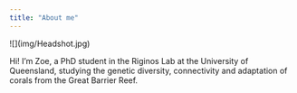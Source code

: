 ```yaml
---
title: "About me"
---
```


::: {#first-column}
\![\](img/Headshot.jpg)
:::

::: {#second-column}
Hi! I'm Zoe, a PhD student in the Riginos Lab at the University of Queensland, studying the genetic diversity, connectivity and adaptation of corals from the Great Barrier Reef.
:::

